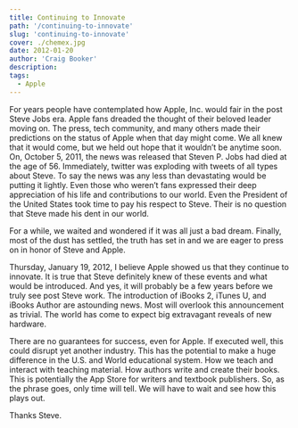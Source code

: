 ```yaml
---
title: Continuing to Innovate
path: '/continuing-to-innovate'
slug: 'continuing-to-innovate'
cover: ./chemex.jpg
date: 2012-01-20
author: 'Craig Booker'
description:
tags:
  - Apple
---
```


For years people have contemplated how Apple, Inc. would fair in the post Steve Jobs era. Apple fans dreaded the thought of their beloved leader moving on. The press, tech community, and many others made their predictions on the status of Apple when that day might come. We all knew that it would come, but we held out hope that it wouldn’t be anytime soon.
On, October 5, 2011, the news was released that Steven P. Jobs had died at the age of 56. Immediately, twitter was exploding with tweets of all types about Steve. To say the news was any less than devastating would be putting it lightly. Even those who weren’t fans expressed their deep appreciation of his life and contributions to our world. Even the President of the United States took time to pay his respect to Steve. Their is no question that Steve made his dent in our world.

For a while, we waited and wondered if it was all just a bad dream. Finally, most of the dust has settled, the truth has set in and we are eager to press on in honor of Steve and Apple.

Thursday, January 19, 2012, I believe Apple showed us that they continue to innovate. It is true that Steve definitely knew of these events and what would be introduced. And yes, it will probably be a few years before we truly see post Steve work. The introduction of iBooks 2, iTunes U, and iBooks Author are astounding news. Most will overlook this announcement as trivial. The world has come to expect big extravagant reveals of new hardware.

There are no guarantees for success, even for Apple. If executed well, this could disrupt yet another industry. This has the potential to make a huge difference in the U.S. and World educational system. How we teach and interact with teaching material. How authors write and create their books. This is potentially the App Store for writers and textbook publishers.
So, as the phrase goes, only time will tell. We will have to wait and see how this plays out.

Thanks Steve.
